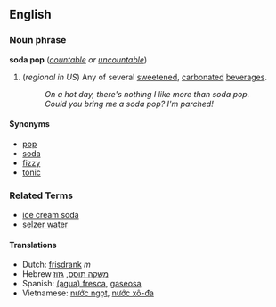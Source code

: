 ==English==
===Noun phrase===
'''soda pop''' (''[[countable]] or [[uncountable]]'')

# (''regional in US'') Any of several [[sweeten]]ed, [[carbonated]] [[beverage]]s.
#: ''On a hot day, there's nothing I like more than soda pop.''
#: ''Could you bring me a soda pop?  I'm parched!''

====Synonyms====
*[[pop]]
*[[soda]]
*[[fizzy]]
*[[tonic]]

===Related Terms===
*[[ice cream soda]]
*[[selzer water]]

====Translations====
*Dutch: [[frisdrank]] ''m''
*Hebrew [[משקה תוסס]], [[גזוז]]
*Spanish: [[fresca|(agua) fresca]], [[gaseosa]]  <!-- I don't think ''fresh water'' is the correct translation either.  -->
*Vietnamese: [[nước ngọt]], [[nước xô-đa]]